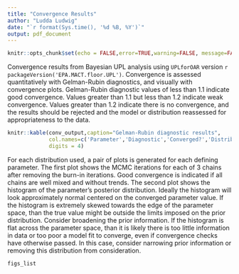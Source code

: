 ```yaml
---
title: "Convergence Results"
author: "Ludda Ludwig"
date: "`r format(Sys.time(), '%d %B, %Y')`"
output: pdf_document
---
```


```r
knitr::opts_chunk$set(echo = FALSE,error=TRUE,warning=FALSE, message=FALSE)
```
Convergence results from Bayesian UPL analysis using `UPLforOAR` version
`r packageVersion('EPA.MACT.floor.UPL')`. Convergence is assessed quantitatively
with Gelman-Rubin diagnostics, and visually with convergence plots. Gelman-Rubin 
diagnostic values of less than 1.1 indicate good convergence. Values greater 
than 1.1 but less than 1.2 indicate weak convergence. Values greater than 1.2 
indicate there is no convergence, and the results should be rejected and the model
or distribution reassessed for appropriateness to the data.
```r
knitr::kable(conv_output,caption="Gelman-Rubin diagnostic results",
             col.names=c('Parameter','Diagnostic','Converged?','Distribution'),
             digits = 4)
```

For each distribution used, a pair of plots is generated for each defining 
parameter. The first plot shows the MCMC iterations for each of 3 chains after 
removing the burn-in iterations. Good convergence is indicated if all chains are 
well mixed and without trends. The second plot shows the histogram of the 
parameter's posterior distribution. Ideally the histogram will look 
approximately normal centered on the converged parameter value. If the histogram 
is extremely skewed towards the edge of the parameter space, than the true value 
might be outside the limits imposed on the prior distribution. Consider 
broadening the prior information. If the histogram is flat across the parameter 
space, than it is likely there is too little information in data or too poor a 
model fit to converge, even if convergence checks have otherwise passed. In this 
case, consider narrowing prior information or removing this distribution from 
consideration.
```r

figs_list

```
